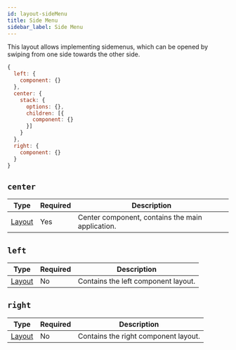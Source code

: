 ```yaml
---
id: layout-sideMenu
title: Side Menu
sidebar_label: Side Menu
---
```


This layout allows implementing sidemenus, which can be opened by swiping from one side towards the other side.

```js
{
  left: {
    component: {}
  },
  center: {
    stack: {
      options: {},
      children: [{
        component: {}
      }]
    }
  },
  right: {
    component: {}
  }
}
```

## `center`

| Type             | Required | Description                                      |
| ---------------- | -------- | ------------------------------------------------ |
| [Layout](Layout.mdx) | Yes      | Center component, contains the main application. |

## `left`

| Type             | Required | Description                        |
| ---------------- | -------- | ---------------------------------- |
| [Layout](Layout.mdx) | No       | Contains the left component layout. |

## `right`

| Type             | Required | Description                         |
| ---------------- | -------- | ----------------------------------- |
| [Layout](Layout.mdx) | No       | Contains the right component layout. |
